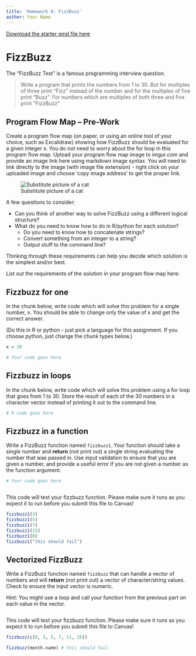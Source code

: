 ```yaml
---
title: 'Homework 6: FizzBuzz'
author: Your Name
---
```


[Download the starter qmd file here](https://raw.githubusercontent.com/srvanderplas/unl-stat151/main/homework/06-fizzbuzz.qmd)


# FizzBuzz

The "FizzBuzz Test" is a famous programming interview question. 

> Write a program that prints the numbers from 1 to 30. But for multiples of three print “Fizz” instead of the number and for the multiples of five print “Buzz”. For numbers which are multiples of both three and five print “FizzBuzz"



## Program Flow Map -- Pre-Work

Create a program flow map (on paper, or using an online tool of your choice, such as Excalidraw) showing how FizzBuzz should be evaluated for a given integer x. 
You do not need to worry about the for loop in this program flow map. 
Upload your program flow map image to imgur.com and provide an image link here using markdown image syntax. 
You will need to link directly to the image (with image file extension) - right click on your uploaded image and choose 'copy image address' to get the proper link.

![Substitute picture of a cat](https://cdn.pixabay.com/photo/2017/07/25/01/22/cat-2536662_960_720.jpg)

A few questions to consider:

- Can you think of another way to solve FizzBuzz using a different logical structure? 
- What do you need to know how to do in R/python for each solution? 
    - Do you need to know how to concatenate strings? 
    - Convert something from an integer to a string? 
    - Output stuff to the command line? 

Thinking through these requirements can help you decide which solution is the simplest and/or best. 

List out the requirements of the solution in your program flow map here:


## Fizzbuzz for one

In the chunk below, write code which will solve this problem for a single number, x. You should be able to change only the value of x and get the correct answer.

(Do this in R or python - just pick a language for this assignment. If you choose python, just change the chunk types below.)

```r
x = 20

# Your code goes here

```


## Fizzbuzz in loops

In the chunk below, write code which will solve this problem using a for loop that goes from 1 to 30.
Store the result of each of the 30 numbers in a character vector instead of printing it out to the command line.

```r
# R code goes here

```



## Fizzbuzz in a function

Write a FizzBuzz function named `fizzbuzz1`. 
Your function should take a single number and **return** (not print out) a single string evaluating the number that was passed in. 
Use input validation to ensure that you are given a number, and provide a useful error if you are not given a number as the function argument.


```r
# Your code goes here



```

This code will test your fizzbuzz function. Please make sure it runs as you expect it to run before you submit this file to Canvas!

```r
fizzbuzz1(3)
fizzbuzz1(5)
fizzbuzz1(7)
fizzbuzz1(15)
fizzbuzz1(0)
fizzbuzz1("this should fail")
```


## Vectorized FizzBuzz

Write a FizzBuzz function named `fizzbuzz` that can handle a vector of numbers and will **return** (not print out) a vector of character/string values. 
Check to ensure the input vector is numeric.

Hint: You might use a loop and call your function from the previous part on each value in the vector. 

```r


```

This code will test your fizzbuzz function. 
Please make sure it runs as you expect it to run before you submit this file to Canvas!

```r
fizzbuzz(c(0, 3, 5, 7, 11, 15))

fizzbuzz(month.name) # this should fail

```

